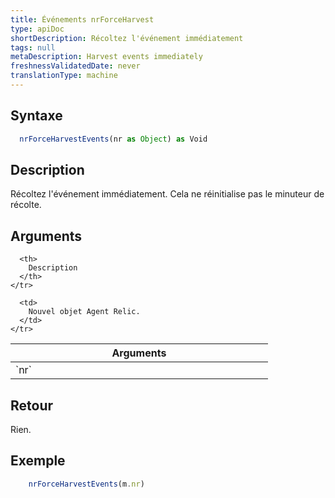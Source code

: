 ```yaml
---
title: Événements nrForceHarvest
type: apiDoc
shortDescription: Récoltez l'événement immédiatement
tags: null
metaDescription: Harvest events immediately
freshnessValidatedDate: never
translationType: machine
---
```


## Syntaxe

```js
  nrForceHarvestEvents(nr as Object) as Void
```

## Description

Récoltez l&apos;événement immédiatement. Cela ne réinitialise pas le minuteur de récolte.

## Arguments

<table>
  <thead>
    <tr>
      <th width="25%">
        Arguments
      </th>

      <th>
        Description
      </th>
    </tr>
  </thead>

  <tbody>
    <tr>
      <td>
        `nr`
      </td>

      <td>
        Nouvel objet Agent Relic.
      </td>
    </tr>
  </tbody>
</table>

## Retour

Rien.

## Exemple

```js
  	nrForceHarvestEvents(m.nr)
```